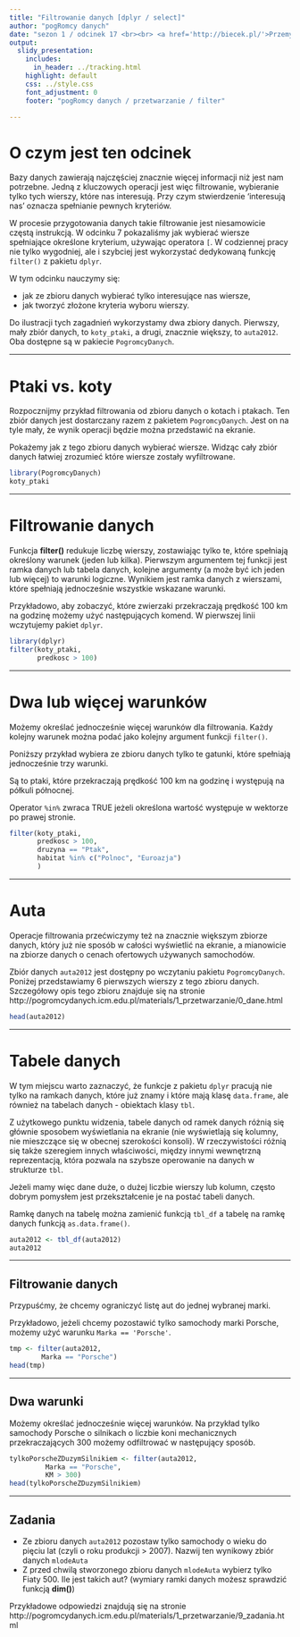 ```yaml
---
title: "Filtrowanie danych [dplyr / select]"
author: "pogRomcy danych"
date: "sezon 1 / odcinek 17 <br><br> <a href='http://biecek.pl/'>Przemysław Biecek @ Uniwersytet Warszawski</a><br><br><br>Naciśnij `A` by zamienić slajdy na ciągły tekst. <br> Naciśnij `T` by wyświetlić spis treści."
output:
  slidy_presentation:
    includes:
      in_header: ../tracking.html
    highlight: default
    css: ../style.css
    font_adjustment: 0
    footer: "pogRomcy danych / przetwarzanie / filter"

---
```


# O czym jest ten odcinek

Bazy danych zawierają najczęściej znacznie więcej informacji niż jest nam potrzebne. Jedną z kluczowych operacji jest więc filtrowanie, 
wybieranie tylko tych wierszy, które nas interesują. Przy czym stwierdzenie 'interesują nas' oznacza spełnianie pewnych kryteriów.

W procesie przygotowania danych takie filtrowanie jest niesamowicie częstą instrukcją. W odcinku 7 pokazaliśmy jak wybierać wiersze spełniające 
określone kryterium, używając operatora `[`. W codziennej pracy nie tylko wygodniej, ale i szybciej jest wykorzystać dedykowaną funkcję `filter()` z pakietu `dplyr`.

W tym odcinku nauczymy się:

- jak ze zbioru danych wybierać tylko interesujące nas wiersze,
- jak tworzyć złożone kryteria wyboru wierszy.

Do ilustracji tych zagadnień wykorzystamy dwa zbiory danych. Pierwszy, mały zbiór danych, to `koty_ptaki`, a drugi, 
znacznie większy, to `auta2012`. Oba dostępne są w pakiecie `PogromcyDanych`.

---

# Ptaki vs. koty

Rozpocznijmy przykład filtrowania od zbioru danych o kotach i ptakach. Ten zbiór danych jest dostarczany razem z pakietem `PogromcyDanych`. 
Jest on na tyle mały, że wynik operacji będzie można przedstawić na ekranie.

Pokażemy jak z tego zbioru danych wybierać wiersze. Widząc cały zbiór danych łatwiej zrozumieć które wiersze zostały wyfiltrowane.

```r
library(PogromcyDanych)
koty_ptaki
```

---

# Filtrowanie danych

Funkcja **filter()** redukuje liczbę wierszy, zostawiając tylko te, które spełniają określony warunek (jeden lub kilka).
Pierwszym argumentem tej funkcji jest ramka danych lub tabela danych,
kolejne argumenty (a może być ich jeden lub więcej) to warunki logiczne.
Wynikiem jest ramka danych z wierszami, które spełniają jednocześnie wszystkie wskazane warunki.

Przykładowo, aby zobaczyć, które zwierzaki przekraczają prędkość 100 km na godzinę możemy użyć następujących komend.
W pierwszej linii wczytujemy pakiet `dplyr`. 

```r
library(dplyr)
filter(koty_ptaki,
       predkosc > 100)
```

---

# Dwa lub więcej warunków

Możemy określać jednocześnie więcej warunków dla filtrowania.
Każdy kolejny warunek można podać jako kolejny argument funkcji `filter()`.

Poniższy przykład wybiera ze zbioru danych tylko te gatunki, które spełniają jednocześnie trzy warunki. 

Są to ptaki, które przekraczają prędkość 100 km na godzinę i występują na półkuli północnej. 

Operator `%in%` zwraca TRUE jeżeli określona wartość występuje w wektorze po prawej stronie.

```r
filter(koty_ptaki,
       predkosc > 100,
       druzyna == "Ptak",
       habitat %in% c("Polnoc", "Euroazja")
       )
```

---

# Auta

Operacje filtrowania przećwiczymy też na znacznie większym zbiorze danych, który już nie sposób w całości wyświetlić na ekranie, 
a mianowicie na zbiorze danych o cenach ofertowych używanych samochodów.

Zbiór danych `auta2012` jest dostępny po wczytaniu pakietu `PogromcyDanych`. Poniżej przedstawiamy 6 pierwszych wierszy z tego zbioru danych. 
Szczegółowy opis tego zbioru znajduje się na stronie http://pogromcydanych.icm.edu.pl/materials/1_przetwarzanie/0_dane.html

```r
head(auta2012)
```

---

# Tabele danych

W tym miejscu warto zaznaczyć, że funkcje z pakietu `dplyr` pracują nie tylko na ramkach danych, które już znamy i które mają klasę `data.frame`, 
ale również na tabelach danych - obiektach klasy `tbl`.

Z użytkowego punktu widzenia, tabele danych od ramek danych różnią się głównie sposobem wyświetlania na ekranie (nie wyświetlają się kolumny, 
nie mieszczące się w obecnej szerokości konsoli). W rzeczywistości różnią się także szeregiem innych właściwości, między innymi wewnętrzną 
reprezentacją, która pozwala na szybsze operowanie na danych w strukturze `tbl`. 

Jeżeli mamy więc dane duże, o dużej liczbie wierszy lub kolumn, często dobrym pomysłem jest przekształcenie je na postać tabeli danych.

Ramkę danych na tabelę można zamienić funkcją `tbl_df` a tabelę na ramkę danych funkcją `as.data.frame()`.

```r
auta2012 <- tbl_df(auta2012)
auta2012
```

---

## Filtrowanie danych

Przypuśćmy, że chcemy ograniczyć listę aut do jednej wybranej marki.


Przykładowo, jeżeli chcemy pozostawić tylko samochody marki Porsche, możemy użyć warunku `Marka == 'Porsche'`.

```r
tmp <- filter(auta2012,
        Marka == "Porsche")
head(tmp)
```

---

## Dwa warunki

Możemy określać jednocześnie więcej warunków.
Na przykład tylko samochody Porsche o silnikach o liczbie koni mechanicznych przekraczających 300 możemy odfiltrować w następujący sposób.

```r
tylkoPorscheZDuzymSilnikiem <- filter(auta2012,
         Marka == "Porsche",
         KM > 300)
head(tylkoPorscheZDuzymSilnikiem)
```

---

## Zadania

+ Ze zbioru danych `auta2012` pozostaw tylko samochody o wieku do pięciu lat (czyli o roku produkcji > 2007). Nazwij ten wynikowy zbiór danych `mlodeAuta`
+ Z przed chwilą stworzonego zbioru danych `mlodeAuta` wybierz tylko Fiaty 500. Ile jest takich aut? 
(wymiary ramki danych możesz sprawdzić funkcją **dim()**)

Przykładowe odpowiedzi znajdują się na stronie http://pogromcydanych.icm.edu.pl/materials/1_przetwarzanie/9_zadania.html

